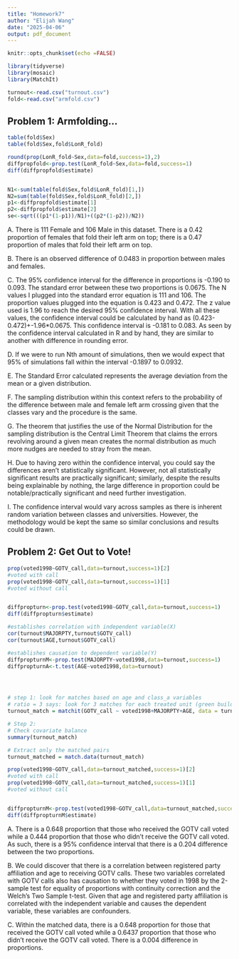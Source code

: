 ---
title: "Homework7"
author: "Elijah Wang"
date: "2025-04-06"
output: pdf_document
---

```{r setup, include=FALSE}
knitr::opts_chunk$set(echo =FALSE)

library(tidyverse)
library(mosaic)
library(MatchIt)

turnout<-read.csv("turnout.csv")
fold<-read.csv("armfold.csv")

```

## Problem 1: Armfolding...

```{r, echo=TRUE, include=FALSE}
table(fold$Sex)
table(fold$Sex,fold$LonR_fold)

round(prop(LonR_fold~Sex,data=fold,success=1),2)
diffpropfold<-prop.test(LonR_fold~Sex,data=fold,success=1)
diff(diffpropfold$estimate)


N1<-sum(table(fold$Sex,fold$LonR_fold)[1,])
N2=sum(table(fold$Sex,fold$LonR_fold)[2,])
p1<-diffpropfold$estimate[1]
p2<-diffpropfold$estimate[2]
se<-sqrt(((p1*(1-p1))/N1)+((p2*(1-p2))/N2))

```
A. There is 111 Female and 106 Male in this dataset. There is a 0.42 proportion of females that fold their left arm on top; there is a 0.47 proportion of males that fold their left arm on top.

B. There is an observed difference of 0.0483 in proportion between males and females.

C. The 95% confidence interval for the difference in proportions is -0.190 to 0.093. The standard error between these two proportions is 0.0675. The N values I plugged into the standard error equation is 111 and 106. The proportion values plugged into the equation is 0.423 and 0.472. The z value used is 1.96 to reach the desired 95% confidence interval. With all these values, the confidence interval could be calculated by hand as (0.423-0.472)+-1.96*0.0675. This confidence interval is -0.181 to 0.083. As seen by the confidence interval calculated in R and by hand, they are similar to another with difference in rounding error.  

D. If we were to run Nth amount of simulations, then we would expect that 95% of simulations fall within the interval -0.1897 to 0.0932.

E. The Standard Error calculated represents the average deviation from the mean or a given distribution.

F. The sampling distribution within this context refers to the probability of the difference between male and female left arm crossing given that the classes vary and the procedure is the same. 

G. The theorem that justifies the use of the Normal Distribution for the sampling distribution is the Central Limit Theorem that claims the errors revolving around a given mean creates the normal distribution as much more nudges are needed to stray from the mean. 

H. Due to having zero within the confidence interval, you could say the differences aren't statistically significant. However, not all statistically significant results are practically significant; similarly, despite the results being explainable by nothing, the large difference in proportion could be notable/practically significant and need further investigation.

I. The confidence interval would vary across samples as there is inherent random variation between classes and universities. However, the methodology would be kept the same so similar conclusions and results could be drawn.




## Problem 2: Get Out to Vote!


```{r pressure, echo=FALSE, include=FALSE}

prop(voted1998~GOTV_call,data=turnout,success=1)[2]
#voted with call
prop(voted1998~GOTV_call,data=turnout,success=1)[1]
#voted without call


diffpropturn<-prop.test(voted1998~GOTV_call,data=turnout,success=1)
diff(diffpropturn$estimate)

#establishes correlation with independent variable(X)
cor(turnout$MAJORPTY,turnout$GOTV_call)
cor(turnout$AGE,turnout$GOTV_call)

#establishes causation to dependent variable(Y)
diffpropturnM<-prop.test(MAJORPTY~voted1998,data=turnout,success=1)
diffpropturnA<-t.test(AGE~voted1998,data=turnout)




# step 1: look for matches based on age and class_a variables
# ratio = 3 says: look for 3 matches for each treated unit (green building)
turnout_match = matchit(GOTV_call ~ voted1998+MAJORPTY+AGE, data = turnout, ratio=5)

# Step 2:
# Check covariate balance
summary(turnout_match)

# Extract only the matched pairs
turnout_matched = match.data(turnout_match)

prop(voted1998~GOTV_call,data=turnout_matched,success=1)[2]
#voted with call
prop(voted1998~GOTV_call,data=turnout_matched,success=1)[1]
#voted without call


diffpropturnM<-prop.test(voted1998~GOTV_call,data=turnout_matched,success=1)
diff(diffpropturnM$estimate)

```
A. There is a 0.648 proportion that those who received the GOTV call voted while a 0.444 proportion that those who didn't receive the GOTV call voted. As such, there is a 95% confidence interval that there is a 0.204 difference between the two proportions. 

B. We could discover that there is a correlation between registered party affiliation and age to receiving GOTV calls. These two variables correlated with GOTV calls also has causation to whether they voted in 1998 by the 2-sample test for equality of proportions with continuity correction and the Welch's Two Sample t-test. Given that age and registered party affiliation is correlated with the independent variable and causes the dependent variable, these variables are confounders.  

C. Within the matched data, there is a 0.648 proportion for those that received the GOTV call voted while a 0.6437 proportion that those who didn't receive the GOTV call voted. There is a 0.004 difference in proportions.


